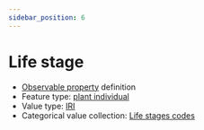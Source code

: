 ```yaml
---
sidebar_position: 6
---
```



# Life stage

- [Observable property](/viewers/dawe-vocabs?uri=https://linked.data.gov.au/def/nrm/ce3fd96d-e68d-4b14-b3fd-27690c566440) definition
- Feature type: [plant individual](http://linked.data.gov.au/def/tern-cv/60d7edf8-98c6-43e9-841c-e176c334d270)
- Value type: [IRI](https://w3id.org/tern/ontologies/tern/IRI)
- Categorical value collection: [Life stages codes](/viewers/dawe-vocabs?uri=https://linked.data.gov.au/def/nrm/5f82c583-167b-4ed2-b25e-4d67decb3f2d)

<Example
  protocolModule="targeted-survey-flora-protocol-population"
  observableProperty="https://linked.data.gov.au/def/nrm/ce3fd96d-e68d-4b14-b3fd-27690c566440"
/>
